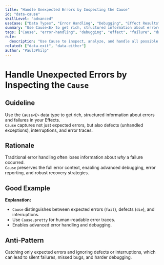 ```yaml
---
title: "Handle Unexpected Errors by Inspecting the Cause"
id: "data-cause"
skillLevel: "advanced"
useCase: ["Data Types", "Error Handling", "Debugging", "Effect Results"]
summary: "Use Cause<E> to get rich, structured information about errors and failures, including defects, interruptions, and error traces."
tags: ["Cause", "error-handling", "debugging", "effect", "failure", "data-type"]
rule:
  description: "Use Cause to inspect, analyze, and handle all possible failure modes of an Effect, including expected errors, defects, and interruptions."
related: ["data-exit", "data-either"]
author: "PaulJPhilp"
---
```


# Handle Unexpected Errors by Inspecting the `Cause`

## Guideline

Use the `Cause<E>` data type to get rich, structured information about errors and failures in your Effects.  
`Cause` captures not just expected errors, but also defects (unhandled exceptions), interruptions, and error traces.

## Rationale

Traditional error handling often loses information about *why* a failure occurred.  
`Cause` preserves the full error context, enabling advanced debugging, error reporting, and robust recovery strategies.

## Good Example

<Example path="./src/data-cause.ts" />

**Explanation:**  
- `Cause` distinguishes between expected errors (`fail`), defects (`die`), and interruptions.
- Use `Cause.pretty` for human-readable error traces.
- Enables advanced error handling and debugging.

## Anti-Pattern

Catching only expected errors and ignoring defects or interruptions, which can lead to silent failures, missed bugs, and harder debugging.